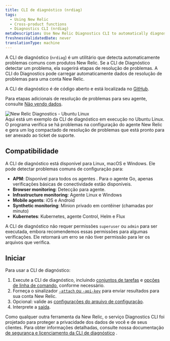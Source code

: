 ```yaml
---
title: CLI de diagnóstico (nrdiag)
tags:
  - Using New Relic
  - Cross-product functions
  - Diagnostics CLI (nrdiag)
metaDescription: Use New Relic Diagnostics CLI to automatically diagnose common problems with New Relic agents and send the results to Support.
freshnessValidatedDate: never
translationType: machine
---
```


A CLI de diagnóstico (`nrdiag`) é um utilitário que detecta automaticamente problemas comuns com produtos New Relic. Se a CLI de Diagnóstico detectar um problema, ela sugerirá etapas de resolução de problemas. A CLI do Diagnostics pode carregar automaticamente dados de resolução de problemas para uma conta New Relic.

A CLI de diagnóstico é de código aberto e está localizada no [GitHub](https://github.com/newrelic/newrelic-diagnostics-cli).

Para etapas adicionais de resolução de problemas para seu agente, consulte [Não vendo dados](/docs/agents/manage-apm-agents/troubleshooting/not-seeing-data).

<img title="New Relic Diagnostics - Ubuntu Linux" alt="New Relic Diagnostics - Ubuntu Linux" src="/images/solutions_screenshot-crop_ubuntu-diagnostics.gif" />

<figcaption>
  Aqui está um exemplo da CLI de diagnóstico em execução no Ubuntu Linux. O programa verifica se há problemas na configuração do agente New Relic e gera um log compactado de resolução de problemas que está pronto para ser anexado ao ticket de suporte.
</figcaption>

## Compatibilidade

A CLI de diagnóstico está disponível para Linux, macOS e Windows. Ele pode detectar problemas comuns de configuração para:

* <DNT>**APM**</DNT>: Disponível para todos os agentes <InlinePopover type="apm" />. Para o agente Go, apenas verificações básicas de conectividade estão disponíveis.
* <DNT>**Browser monitoring**</DNT>: Detecção para <InlinePopover type="browser" />agente.
* <DNT>**Infrastructure monitoring**</DNT>: Agente Linux e Windows
* <DNT>**Mobile agents**</DNT>: iOS e Android
* <DNT>**Synthetic monitoring**</DNT>: Minion privado em contêiner (chamadas por minuto)
* <DNT>**Kubernetes**</DNT>: Kubernetes, agente Control, Helm e Flux

A CLI de diagnóstico não requer permissões `superuser` ou `admin` para ser executada, embora recomendemos essas permissões para algumas verificações. Ele retornará um erro se não tiver permissão para ler os arquivos que verifica.

## Iniciar

Para usar a CLI de diagnóstico:

1. Execute a CLI de diagnóstico, incluindo [conjuntos de tarefas](/docs/new-relic-solutions/solve-common-issues/diagnostics-cli-nrdiag/run-diagnostics-cli-nrdiag) e [opções de linha de comando,](/docs/using-new-relic/cross-product-functions/diagnostics-cli-nrdiag/pass-command-line-options-nrdiag) conforme necessário.
2. Forneça o sinalizador [`-attach` ou `-api-key`](/docs/using-new-relic/cross-product-functions/diagnostics-cli-nrdiag/pass-command-line-options-nrdiag) para enviar resultados para sua conta New Relic.
3. Opcional: valide as [configurações do arquivo de configuração](/docs/using-new-relic/cross-product-functions/diagnostics-cli-nrdiag/validate-config-file-settings-nrdiag).
4. Interprete a [saída](/docs/using-new-relic/cross-product-functions/diagnostics-cli-nrdiag/interpret-nrdiag-output).

Como qualquer outra ferramenta da New Relic, o serviço Diagnostics CLI foi projetado para proteger a privacidade dos dados de você e de seus clientes. Para obter informações detalhadas, consulte nossa documentação [de segurança e licenciamento da CLI de diagnóstico](/docs/using-new-relic/cross-product-functions/diagnostics-cli-nrdiag/diagnostics-cli-licensing-security) .